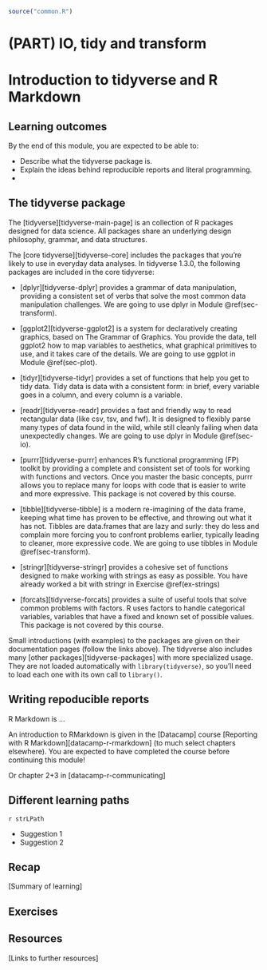 ```r
source("common.R")
```

# (PART) IO, tidy and transform {-} 

# Introduction to tidyverse and R Markdown

## Learning outcomes

By the end of this module, you are expected to be able to:

* Describe what the tidyverse package is.
* Explain the ideas behind reproducible reports and literal programming. 
* 

<!-- SOLO increasing: identify · memorise · name · do simple procedure · collect data · -->
<!-- enumerate · describe · interpret · formulate · list · paraphrase · combine · do -->
<!-- algorithms · compare · contrast · explain causes · analyse · relate · derive · -->
<!-- evaluate · apply · argue · theorise · generalise · hypothesise · solve · reflect -->


## The tidyverse package

The [tidyverse][tidyverse-main-page] is an collection of R packages designed for data science. All packages share an underlying design philosophy, grammar, and data structures.

The [core tidyverse][tidyverse-core] includes the packages that you’re likely to use in everyday data analyses. In tidyverse 1.3.0, the following packages are included in the core tidyverse:

* [dplyr][tidyverse-dplyr] provides a grammar of data manipulation, providing a consistent set of verbs that solve the most common data manipulation challenges. We are going to use dplyr in Module \@ref(sec-transform).

* [ggplot2][tidyverse-ggplot2] is a system for declaratively creating graphics, based on The Grammar of Graphics. You provide the data, tell ggplot2 how to map variables to aesthetics, what graphical primitives to use, and it takes care of the details. We are going to use ggplot in Module \@ref(sec-plot).

* [tidyr][tidyverse-tidyr] provides a set of functions that help you get to tidy data. Tidy data is data with a consistent form: in brief, every variable goes in a column, and every column is a variable. 

* [readr][tidyverse-readr] provides a fast and friendly way to read rectangular data (like csv, tsv, and fwf). It is designed to flexibly parse many types of data found in the wild, while still cleanly failing when data unexpectedly changes.  We are going to use dplyr in Module \@ref(sec-io).

* [purrr][tidyverse-purrr] enhances R’s functional programming (FP) toolkit by providing a complete and consistent set of tools for working with functions and vectors. Once you master the basic concepts, purrr allows you to replace many for loops with code that is easier to write and more expressive. This package is not covered by this course.

* [tibble][tidyverse-tibble] is a modern re-imagining of the data frame, keeping what time has proven to be effective, and throwing out what it has not. Tibbles are data.frames that are lazy and surly: they do less and complain more forcing you to confront problems earlier, typically leading to cleaner, more expressive code. We are going to use tibbles in Module \@ref(sec-transform).

* [stringr][tidyverse-stringr] provides a cohesive set of functions designed to make working with strings as easy as possible. You have already worked a bit with stringr in Exercise \@ref(ex-strings)

* [forcats][tidyverse-forcats] provides a suite of useful tools that solve common problems with factors. R uses factors to handle categorical variables, variables that have a fixed and known set of possible values. This package is not covered by this course.

Small introductions (with examples) to the packages are given on their documentation pages (follow the links above). The tidyverse also includes many [other packages][tidyverse-packages] with more specialized usage. They are not loaded automatically with `library(tidyverse)`, so you’ll need to load each one with its own call to `library()`.


## Writing repoducible reports

R Markdown is ...

An introduction to RMarkdown is given in the [Datacamp] course [Reporting with R Markdown][datacamp-r-rmarkdown] (to much select chapters elsewhere). You are expected to have completed the course before continuing this module!

Or chapter 2+3 in [datacamp-r-communicating] 

## Different learning paths

`r strLPath`

* Suggestion 1 
* Suggestion 2

## Recap

[Summary of learning]

## Exercises


## Resources

[Links to further resources]






<!-- Usefull stuff: 

Icons:
`r addIcon("file-code", attrib = list(class = "fa-pull-right fa-5x iconStyle1"))`
`r addIcon("code", attrib = list(class = "fa-pull-right fa-5x iconStyle1"))`
`r addIcon("external-link-alt", attrib = list(class = "fa-pull-right fa-5x iconStyle1"))`



Task/checklist box:
<div class = "boxTask">
`r addIcon("tasks", attrib = list(class = "fa-pull-right fa-5x iconStyle1"))`

   * dasf
   * fsa
   * 324
</div>



Exercise box:
<div class = "boxExercise">
`r addIcon("laptop-code", attrib = list(class = "fa-pull-right fa-5x iconStyle1"))`  

**Exercise 1**
asdf asdlfkj sdfklj fsdjka æ

   1. sdf
   2. edasf

**Exercise 2**
asdfav sdaf sdhj sdjkahdf jkhasdkjæsdfh asjf

   1. sdf
   2. sdf
</div>



Numbered exercises with hints:
## Exercises

Exercises are numbered using [module number].[section number].[exercise number]. 

### Exercise (install packages)

This exercise is done from the Console in RStudio. 

   1) Install the package `devtools` using function `install.packages`. Note you can always get help/see documentation by typing `?install.packages` or typing `install.packages` and press F1. 
   
You now have install the package from the default repository ([CRAN][cran]). You may also install packages from other repositories (e.g. GitHub)
   
   1) Have a look at the documentation for function `install_github` in the package `devtools`. This can be done in different ways:
   
```r
library(devtools)    # we here load all the functions in devtools 
?install_github

?devtools::install_github     # we here use the namespace devtools to load only one function
```

   1) Install the package `tfa` from github using path ``

```r
# filter the flights table to include only United and
# American flights

```

```r
{
sink("tmp.md")
cat('
Vi tester
```r
cat("hello")
cat("world")
```')
sink()
}
bs_modal(id = "hint", title = "Hint", 
         body = includeMarkdown("tmp.md"))
```

```r
bs_button("Hint") %>%
  bs_attach_modal(id_modal = "hint")
```

### Exercise

[Add text]

### Exercise ()

[Add text]

### Exercise (string management)




-->